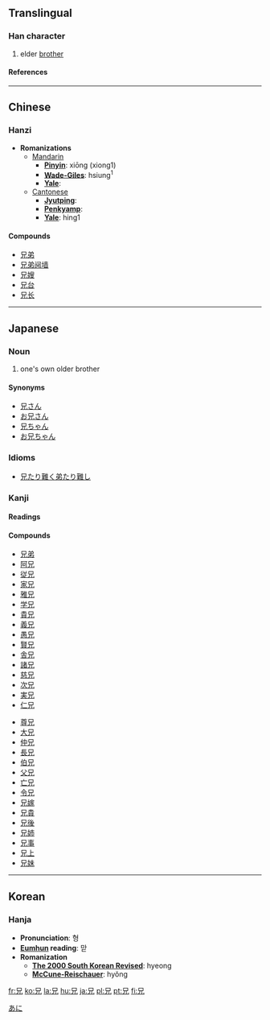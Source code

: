 ==Translingual==
===Han character===
{{Han char|rad=儿|as=03|sn=5|four=6021<sub>0</sub>|canj=口竹山 (RHU)}}
# elder [[brother]]
====References====
{{Han ref|kx=0123.090|dkj=01343|dj=0259.030|hdz=10266.040|uh=5144|ud=20804|bh=A553|bd=42323}}
----

==Chinese==
===Hanzi===


* '''Romanizations'''
** [[Mandarin]]
*** '''[[Pinyin]]''': xiōng (xiong1)
*** '''[[Wade-Giles]]''': hsiung<sup>1</sup>
*** '''[[Yale]]''': 
**[[Cantonese]]
***'''[[Jyutping]]''':
***'''[[Penkyamp]]''': 
***'''[[Yale]]''': hing1

====Compounds====
*[[兄弟]]
*[[兄弟阋墙]]
*[[兄嫂]]
*[[兄台]]
*[[兄长]]
----
== Japanese ==
[[Category:1000_Japanese_basic_words|あに]]
===Noun===
{{janoun|あに|ani}}
# one's own older brother


====Synonyms====
*[[兄さん]]
*[[お兄さん]]
*[[兄ちゃん]]
*[[お兄ちゃん]]


===Idioms===
*[[兄たり難く弟たり難し]]


===Kanji===
{{ja-kanji|grade=|rs=儿03}}
====Readings====
{{ja-readings|on=[[けい]] ([[kei]]), [[きょう]] ([[kyō]])|kun=[[あに]] ([[ani]]), [[え]] ([[e]])}}
====Compounds====
{{top2}}
*[[兄弟]]
*[[阿兄]]
*[[従兄]]
*[[家兄]]
*[[雅兄]]
*[[学兄]]
*[[貴兄]]
*[[義兄]]
*[[愚兄]]
*[[賢兄]]
*[[舎兄]]
*[[諸兄]]
*[[慈兄]]
*[[次兄]]
*[[実兄]]
*[[仁兄]]
{{mid2}}
*[[尊兄]]
*[[大兄]]
*[[仲兄]]
*[[長兄]]
*[[伯兄]]
*[[父兄]]
*[[亡兄]]
*[[令兄]]
*[[兄嫁]]
*[[兄貴]]
*[[兄後]]
*[[兄姉]]
*[[兄事]]
*[[兄上]]
*[[兄妹]]
{{bottom}}

----

==Korean==
===Hanja===

* '''Pronunciation''': 형
* '''[[Eumhun]] reading''': 맏
* '''Romanization'''
** '''[[The 2000 South Korean Revised Romanization|The 2000 South Korean Revised]]''': hyeong
** '''[[McCune-Reischauer]]''': hyŏng


[[fr:兄]]
[[ko:兄]]
[[la:兄]]
[[hu:兄]]
[[ja:兄]]
[[pl:兄]]
[[pt:兄]]
[[fi:兄]]